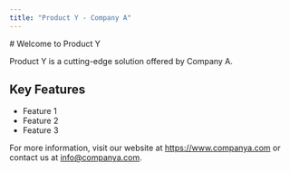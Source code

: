 ```yaml
---
title: "Product Y - Company A"
---
```

<div className="vendor-company">
# Welcome to Product Y

Product Y is a cutting-edge solution offered by Company A. 

## Key Features

- Feature 1
- Feature 2
- Feature 3

For more information, visit our website at https://www.companya.com or contact us at info@companya.com.
</div>
